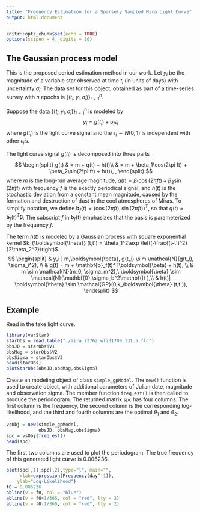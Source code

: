 ```yaml
---
title: "Frequency Estimation for a Sparsely Sampled Mira Light Curve"
output: html_document
---
```


```r
knitr::opts_chunk$set(echo = TRUE)
options(scipen = 4, digits = 10)
```
## The Gaussian process model

This is the proposed period estimation method in our work. 
Let $y_i$ be the magnitude of a variable star observed at time $t_i$ (in units of days) with uncertainty $\sigma_i$. The data set for this object, obtained as part of a time-series survey with $n$ epochs is $\{(t_i,y_i,\sigma_i)\}_{i=1}^n$.

Suppose the data $\{(t_i,y_i,\sigma_i)\}_{i=1}^n$ is modeled by 
$$y_i = g(t_i) + \sigma_i\epsilon_i\,$$ 
where $g(t_i)$ is the light curve signal and the $\epsilon_i\sim N(0,1)$ is independent with other $\epsilon_j$'s.

The light curve signal $g(t_i)$ is  decomposed into three parts
$$
\begin{split} 
g(t) & = m + q(t) + h(t)\\
     & = m + \beta_1\cos(2\pi ft) + \beta_2\sin(2\pi ft) + h(t)\, ,
\end{split}
$$
where $m$ is the long-run average magnitude, $q(t) = \beta_1\cos(2\pi ft) + \beta_2\sin(2\pi ft)$ with frequency $f$ is the exactly periodical signal, and $h(t)$ is the stochastic deviation from a constant mean magnitude, caused by the formation and destruction of dust in the cool atmospheres of Miras. To simplify notation, we define $\mathbf{b}_f(t) =(\cos(2\pi ft),\sin(2\pi ft))^T$, so that $q(t) = \mathbf{b}_f(t)^T\boldsymbol{\beta}$. The subscript $f$ in $\mathbf{b}_f(t)$ emphasizes that the basis is parameterized by the frequency $f$. 

The term $h(t)$ is modeled by a Gaussian process with square exponential kernel $k_{\boldsymbol{\theta}} (t,t') = \theta_1^2\exp \left(-\frac{(t-t')^2}{2\theta_2^2}\right)$. 
$$
\begin{split}
& y_i | m,\boldsymbol{\beta}, g(t_i)  \sim
\mathcal{N}(g(t_i), \sigma_i^2), \\
& g(t)  = m + \mathbf{b}_f(t)^T\boldsymbol{\beta} + h(t), \\
& m \sim \mathcal{N}(m_0, \sigma_m^2),\ 
 \boldsymbol{\beta}  \sim \mathcal{N}(\mathbf{0},\sigma_b^2\mathbf{I} ),\\
& h(t)| \boldsymbol{\theta} \sim  \mathcal{GP}(0,k_\boldsymbol{\theta} (t,t')),
\end{split}
$$

## Example

Read in the fake light curve.

```r
library(varStar)
starObs = read.table("./mira_73762_wli31709_131.5.flc")
obsJD = starObs$V1
obsMag = starObs$V2
obsSigma = starObs$V3
head(starObs)
plotStarObs(obsJD,obsMag,obsSigma)
```



Create an modeling object of class ```simple_gpModel```. The ```new()``` function is used to create object, with additional parameters of Julian date, magnitude and observation sigma. The member function ```freq_est()``` is then called to produce the periodogram. The returned matrix ```spc``` has four columns. The first column is the frequency, the second column is the corresponding log-likelihood, and the third and fourth columns are the optimal $\theta_1$ and $\theta_2$.
```r
vsObj = new(simple_gpModel,
            obsJD, obsMag,obsSigma)
spc = vsObj$freq_est()
head(spc)
```

The first two columns are used to plot the periodogram. The true frequency of this generated light curve is 0.006236.
```r
plot(spc[,1],spc[,2],type="l", main="",
     xlab=expression(Frequency(day^-1)),
    ylab="Log-Likelihood")
f0 = 0.006236
abline(v = f0, col = "blue")
abline(v = f0+1/365, col = "red", lty = 2)
abline(v = f0-1/365, col = "red", lty = 2)
```

